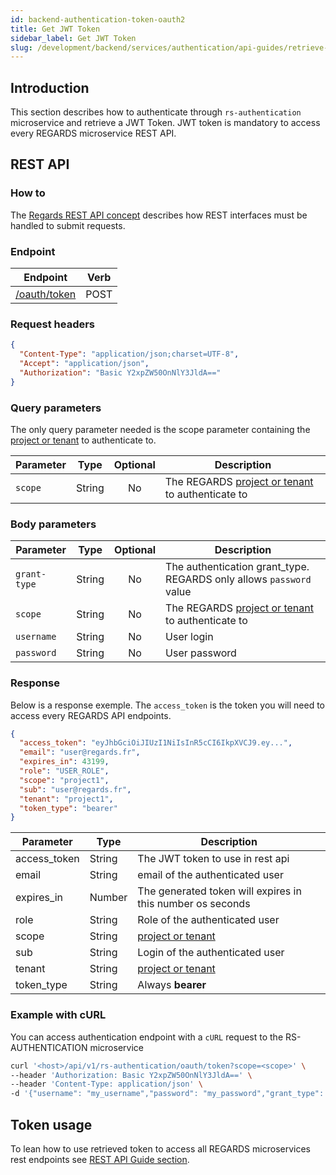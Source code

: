 ```yaml
---
id: backend-authentication-token-oauth2
title: Get JWT Token
sidebar_label: Get JWT Token
slug: /development/backend/services/authentication/api-guides/retrieve-token-oauth2/
---
```


## Introduction

This section describes how to authenticate through `rs-authentication` microservice and retrieve a JWT Token.
JWT token is mandatory to access every REGARDS microservice REST API.

## REST API

### How to

The [Regards REST API concept](../../../../concepts/05-rest-api.md) describes how REST interfaces must be handled to
submit requests.

### Endpoint

| Endpoint                                                                  | Verb |
|---------------------------------------------------------------------------|------|
| [/oauth/token](./authentication-api-swagger.mdx#tag/aip-controller/operation/searchAIPs) | POST |

### Request headers

```json
{
  "Content-Type": "application/json;charset=UTF-8",
  "Accept": "application/json",
  "Authorization": "Basic Y2xpZW50OnNlY3JldA=="
}
```

### Query parameters

The only query parameter needed is the scope parameter containing the
[project or tenant](../../../../concepts/03-multitenant.md) to authenticate to.

| Parameter    | Type   | Optional | Description                                                                                |
|--------------|--------|:--------:|--------------------------------------------------------------------------------------------|
| `scope`      | String |    No    | The REGARDS [project or tenant](../../../../concepts/03-multitenant.md) to authenticate to |


### Body parameters

| Parameter    | Type   | Optional | Description                                                                                |
|--------------|--------|:--------:|--------------------------------------------------------------------------------------------|
| `grant-type` | String |    No    | The authentication grant_type. REGARDS only allows `password` value                        |
| `scope`      | String |    No    | The REGARDS [project or tenant](../../../../concepts/03-multitenant.md) to authenticate to |
| `username`   | String |    No    | User login                                                                                 |
| `password`   | String |    No    | User password                                                                              |

### Response

Below is a response exemple. The `access_token` is the token you will need to access every REGARDS API endpoints.

```json
{
  "access_token": "eyJhbGciOiJIUzI1NiIsInR5cCI6IkpXVCJ9.ey...",
  "email": "user@regards.fr",
  "expires_in": 43199,
  "role": "USER_ROLE",
  "scope": "project1",
  "sub": "user@regards.fr",
  "tenant": "project1",
  "token_type": "bearer"
}
```

| Parameter    | Type   | Description                                                 |
|--------------|--------|-------------------------------------------------------------|
| access_token | String | The JWT token to use in rest api                            |
| email        | String | email of the authenticated user                             |
| expires_in   | Number | The generated token will expires in this number os seconds  | 
| role         | String | Role of the authenticated user                              |
| scope        | String | [project or tenant](../../../../concepts/03-multitenant.md) |
| sub          | String | Login of the authenticated user                             |
| tenant       | String | [project or tenant](../../../../concepts/03-multitenant.md) |
| token_type   | String | Always **bearer**                                           |

### Example with cURL

You can access authentication endpoint with a `cURL` request to the RS-AUTHENTICATION microservice

```bash
curl '<host>/api/v1/rs-authentication/oauth/token?scope=<scope>' \
--header 'Authorization: Basic Y2xpZW50OnNlY3JldA==' \
--header 'Content-Type: application/json' \
-d '{"username": "my_username","password": "my_password","grant_type": "password"}'
```

## Token usage

To lean how to use retrieved token to access all REGARDS microservices rest endpoints see
[REST API Guide section](../../../../concepts/05-rest-api.md). 

